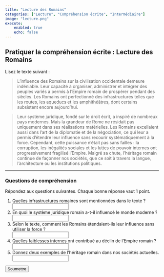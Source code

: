```yaml
---
title: "Lecture des Romains"
categories: ["Lecture", "Compréhension écrite", "Intermédiaire"]
image: "lecture.png"
execute:
    enabled: true
    echo: false
---
```


## Pratiquer la compréhension écrite : Lecture des Romains

Lisez le texte suivant :

> L’influence des Romains sur la civilisation occidentale demeure indéniable. Leur capacité à organiser, administrer et intégrer des peuples variés a permis à l’Empire romain de prospérer pendant des siècles. Les Romains ont perfectionné des infrastructures telles que les routes, les aqueducs et les amphithéâtres, dont certains subsistent encore aujourd’hui. 

> Leur système juridique, fondé sur le droit écrit, a inspiré de nombreux pays modernes. Mais la grandeur de Rome ne résidait pas uniquement dans ses réalisations matérielles. Les Romains excellaient aussi dans l’art de la diplomatie et de la négociation, ce qui leur a permis d’étendre leur influence sans recourir systématiquement à la force. Cependant, cette puissance n’était pas sans failles : la corruption, les inégalités sociales et les luttes de pouvoir internes ont progressivement fragilisé l’Empire. Malgré sa chute, l’héritage romain continue de façonner nos sociétés, que ce soit à travers la langue, l’architecture ou les institutions politiques.

---

### Questions de compréhension

Répondez aux questions suivantes. Chaque bonne réponse vaut 1 point.

<form id="exam-form">
    <ol>
        <li>
            Quelles infrastructures romaines sont mentionnées dans le texte ?<br>
            <input type="text" name="q1">
        </li>
        <li>
            En quoi le système juridique romain a-t-il influencé le monde moderne ?<br>
            <input type="text" name="q2">
        </li>
        <li>
            Selon le texte, comment les Romains étendaient-ils leur influence sans utiliser la force ?<br>
            <input type="text" name="q3">
        </li>
        <li>
            Quelles faiblesses internes ont contribué au déclin de l’Empire romain ?<br>
            <input type="text" name="q4">
        </li>
        <li>
            Donnez deux exemples de l’héritage romain dans nos sociétés actuelles.<br>
            <input type="text" name="q5">
        </li>
    </ol>
    <button type="button" onclick="gradeExam()">Soumettre</button>
</form>
<div id="result"></div>

<script>
function normalize(str) {
    return str.trim().toLowerCase();
}
function gradeExam() {
    const answers = {
        q1: ["routes", "aqueducs", "amphithéâtres", "routes, aqueducs et amphithéâtres", "infrastructures"],
        q2: ["droit écrit", "système juridique", "inspiré de nombreux pays modernes", "inspiré le monde moderne"],
        q3: ["diplomatie", "négociation", "art de la diplomatie et de la négociation"],
        q4: ["corruption", "inégalités sociales", "luttes de pouvoir internes", "faiblesses internes", "corruption, inégalités sociales et luttes de pouvoir internes"],
        q5: ["langue", "architecture", "institutions politiques", "langue et architecture", "langue et institutions politiques", "architecture et institutions politiques"]
    };
    let score = 0;
    const form = document.getElementById('exam-form');
    for (let i = 1; i <= 5; i++) {
        const userAnswer = normalize(form['q'+i].value);
        if (answers['q'+i].some(ans => userAnswer.includes(normalize(ans)))) {
            score += 1;
        }
    }
    document.getElementById('result').innerHTML = `<strong>Votre score : ${score} / 5</strong>`;
}
</script>

